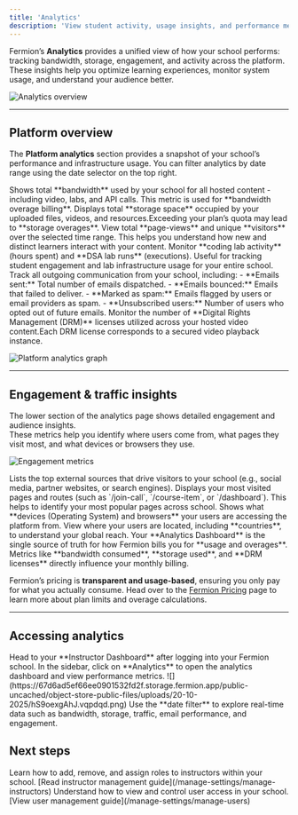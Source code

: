 ```yaml
---
title: 'Analytics'
description: 'View student activity, usage insights, and performance metrics for your Fermion-powered school.'
---
```


Fermion’s **Analytics** provides a unified view of how your school performs:  tracking bandwidth, storage, engagement, and activity across the platform.  
These insights help you optimize learning experiences, monitor system usage, and understand your audience better.

![Analytics overview](https://67d6ad5ef66ee0901532fd2f.storage.fermion.app/public-uncached/object-store-public-files/uploads/20-10-2025/chrome_Lzem18SyFN.vblbss.png)

---

## Platform overview

The **Platform analytics** section provides a snapshot of your school’s performance and infrastructure usage. You can filter analytics by date range using the date selector on the top right.

<Columns cols={2}>
  <Card title="Bandwidth consumed">
    Shows total **bandwidth** used by your school for all hosted content - including video, labs, and API calls. This metric is used for **bandwidth overage billing**.
  </Card>

  <Card title="Storage used">
    Displays total **storage space** occupied by your uploaded files, videos, and resources.Exceeding your plan’s quota may lead to **storage overages**.
  </Card>
</Columns>

<Columns cols={2}>
  <Card title="Page views & visitors">
    View total **page-views** and unique **visitors** over the selected time range. This helps you understand how new and distinct learners interact with your content.
  </Card>

  <Card title="Coding & DSA labs">
    Monitor **coding lab activity** (hours spent) and **DSA lab runs** (executions). Useful for tracking student engagement and lab infrastructure usage for your entire school.
  </Card>
</Columns>

<Columns cols={2}>
  <Card title="Email analytics">
    Track all outgoing communication from your school, including:
    - **Emails sent:** Total number of emails dispatched.
    - **Emails bounced:** Emails that failed to deliver.
    - **Marked as spam:** Emails flagged by users or email providers as spam.  
    - **Unsubscribed users:** Number of users who opted out of future emails.  
  </Card>

  <Card title="DRM licenses">
    Monitor the number of **Digital Rights Management (DRM)** licenses utilized across your hosted video content.Each DRM license corresponds to a secured video playback instance.  
  </Card>
</Columns>


![Platform analytics graph](https://67d6ad5ef66ee0901532fd2f.storage.fermion.app/public-uncached/object-store-public-files/uploads/20-10-2025/chrome_Fa0HLNCq2J.uwkkkd.png)


---

## Engagement & traffic insights

The lower section of the analytics page shows detailed engagement and audience insights.  
These metrics help you identify where users come from, what pages they visit most, and what devices or browsers they use.

![Engagement metrics](https://67d6ad5ef66ee0901532fd2f.storage.fermion.app/public-uncached/object-store-public-files/uploads/20-10-2025/chrome_s4Oc0l250M.gucgis.png)

<Columns cols={2}>
  <Card title="Top Referrers">
    Lists the top external sources that drive visitors to your school (e.g., social media, partner websites, or search engines).
  </Card>

  <Card title="Top Pages">
    Displays your most visited pages and routes (such as `/join-call`, `/course-item`, or `/dashboard`). This helps to identify your most popular pages across school.
  </Card>
</Columns>

<Columns cols={2}>
  <Card title="Operating systems & browsers">
    Shows what **devices (Operating System) and browsers** your users are accessing the platform from.
  </Card>

  <Card title="Geographic insights">
    View where your users are located, including **countries**, to understand your global reach.
  </Card>
</Columns>

<Check>
  Your **Analytics Dashboard** is the single source of truth for how Fermion bills you for **usage and overages**. Metrics like **bandwidth consumed**, **storage used**, and **DRM licenses** directly influence your monthly billing.  

  Fermion’s pricing is **transparent and usage-based**, ensuring you only pay for what you actually consume. Head over to the [Fermion Pricing](https://fermion.app/pricing) page to learn more about plan limits and overage calculations.
</Check>

---

## Accessing analytics

<Steps>
  <Step title="Open your instructor dashboard">
    Head to your **Instructor Dashboard** after logging into your Fermion school.
  </Step>

  <Step title="Navigate to analytics">
    In the sidebar, click on **Analytics** to open the analytics dashboard and view performance metrics.
    ![](https://67d6ad5ef66ee0901532fd2f.storage.fermion.app/public-uncached/object-store-public-files/uploads/20-10-2025/hS9oexgAhJ.vqpdqd.png)
  </Step>

  <Step title="Explore metrics">
    Use the **date filter** to explore real-time data such as bandwidth, storage, traffic, email performance, and engagement.
  </Step>
</Steps>

## Next steps 

<Columns cols={2}>
  <Card title="Manage Instructors" href="/manage-settings/manage-instructors">
    Learn how to add, remove, and assign roles to instructors within your school.  
    [Read instructor management guide](/manage-settings/manage-instructors)
  </Card>

  <Card title="Manage Users" href="/manage-settings/manage-users">
    Understand how to view and control user access in your school.  
    [View user management guide](/manage-settings/manage-users)
  </Card>
</Columns>

